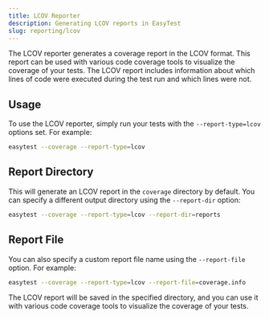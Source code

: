 ```yaml
---
title: LCOV Reporter
description: Generating LCOV reports in EasyTest
slug: reporting/lcov
---
```


The LCOV reporter generates a coverage report in the LCOV format. This report can be used with various code coverage tools to visualize the coverage of your tests. 
The LCOV report includes information about which lines of code were executed during the test run and which lines were not.

## Usage

To use the LCOV reporter, simply run your tests with the `--report-type=lcov` options set. For example:

```bash
easytest --coverage --report-type=lcov
```

## Report Directory

This will generate an LCOV report in the `coverage` directory by default. You can specify a different output directory using the `--report-dir` option:

```bash
easytest --coverage --report-type=lcov --report-dir=reports
```

## Report File

You can also specify a custom report file name using the `--report-file` option. For example:

```bash
easytest --coverage --report-type=lcov --report-file=coverage.info
```


The LCOV report will be saved in the specified directory, and you can use it with various code coverage tools to visualize the coverage of your tests.


